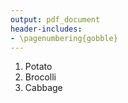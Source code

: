 ```yaml
---
output: pdf_document
header-includes:
- \pagenumbering{gobble} 
---
```


1. Potato
1. Brocolli
1. Cabbage

